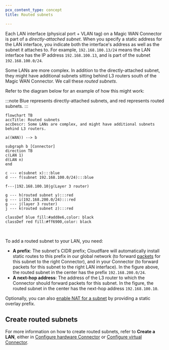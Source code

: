 ```yaml
---
pcx_content_type: concept
title: Routed subnets

---
```


Each LAN interface (physical port + VLAN tag) on a Magic WAN Connector is part of a _directly-attached subnet_. When you specify a static address for the LAN interface, you indicate both the interface's address as well as the subnet it attaches to. For example, `192.168.100.13/24` means the LAN interface has the IP address `192.168.100.13`, and is part of the subnet `192.168.100.0/24`.

Some LANs are more complex. In addition to the directly-attached subnet, they might have additional subnets sitting behind L3 routers south of the Magic WAN Connector. We call these _routed subnets_.

Refer to the diagram below for an example of how this might work:

:::note
Blue represents directly-attached subnets, and red represents routed subnets.
:::

```mermaid
flowchart TB
accTitle: Routed subnets
accDescr: Some LANs are complex, and might have additional subnets behind L3 routers.

a((WAN)) --> b

subgraph b [Connector]
direction TB
c(LAN 1)
d(LAN n)
end

c --- e(subnet x):::blue
d --- f(subnet 192.168.100.0/24):::blue

f---|192.168.100.10|g(Layer 3 router)

g --- h(routed subnet y):::red
g --- i(192.168.200.0/24):::red
g --- j(layer 3 router)
j --- k(routed subnet z):::red

classDef blue fill:#add8e6,color: black
classDef red fill:#ff6900,color: black
```

<br/>

To add a routed subnet to your LAN, you need:

- **A prefix**: The subnet's CIDR prefix; Cloudflare will automatically install static routes to this prefix in our global network (to forward [packets](https://www.cloudflare.com/learning/network-layer/what-is-a-packet/) for this subnet to the right Connector), and in your Connector (to forward packets for this subnet to the right LAN interface). In the figure above, the routed subnet in the center has the prefix `192.168.200.0/24`.
- **A next-hop address**: The address of the L3 router to which the Connector should forward packets for this subnet. In the figure, the routed subnet in the center has the next-hop address `192.168.100.10`.

Optionally, you can also [enable NAT for a subnet](/magic-wan/configuration/connector/network-options/nat-subnet/) by providing a static overlay prefix.

## Create routed subnets

For more information on how to create routed subnets, refer to **Create a LAN**, either in [Configure hardware Connector](/magic-wan/configuration/connector/configure-hardware-connector/#3-create-a-lan) or [Configure virtual Connector](/magic-wan/configuration/connector/configure-virtual-connector/#3-create-a-lan).
